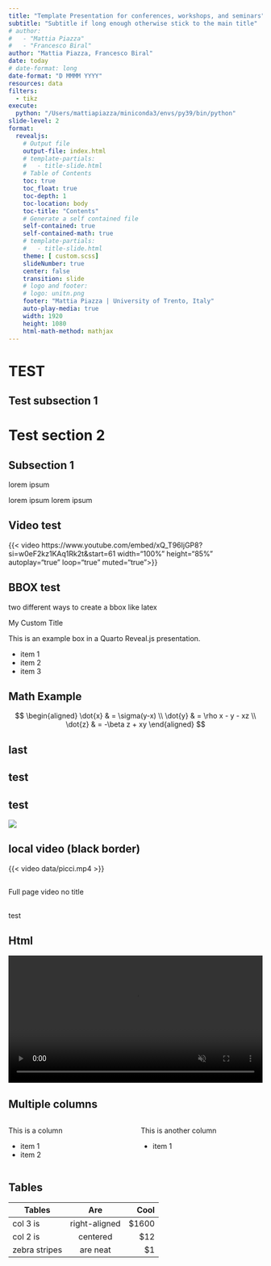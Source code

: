 ```yaml
---
title: "Template Presentation for conferences, workshops, and seminars"
subtitle: "Subtitle if long enough otherwise stick to the main title"
# author: 
#   - "Mattia Piazza"
#   - "Francesco Biral"
author: "Mattia Piazza, Francesco Biral"
date: today
# date-format: long
date-format: "D MMMM YYYY"
resources: data
filters:
  - tikz
execute: 
  python: "/Users/mattiapiazza/miniconda3/envs/py39/bin/python"
slide-level: 2
format:
  revealjs: 
    # Output file
    output-file: index.html
    # template-partials:
    #   - title-slide.html
    # Table of Contents
    toc: true
    toc_float: true
    toc-depth: 1
    toc-location: body
    toc-title: "Contents"
    # Generate a self contained file
    self-contained: true
    self-contained-math: true
    # template-partials:
    #   - title-slide.html
    theme: [ custom.scss]
    slideNumber: true
    center: false 
    transition: slide
    # logo and footer: 
    # logo: unitn.png
    footer: "Mattia Piazza | University of Trento, Italy"
    auto-play-media: true
    width: 1920
    height: 1080
    html-math-method: mathjax
---
```


# TEST

<!-- brief text in section slide -->

## Test subsection 1

# Test section 2


## Subsection 1


lorem ipsum 

lorem ipsum 
lorem ipsum 



## Video test


{{< video https://www.youtube.com/embed/xQ_T96IjGP8?si=w0eF2kz1KAq1Rk2t&amp;start=61 width="100%" height="85%" autoplay="true" loop="true" muted="true">}}


## BBOX test

two different ways to create a bbox like latex

<!-- ```{=html}
<div class="tbboxh">
    <div class="tbboxh-title">My Custom Title</div>
    <p>This is an example box in a Quarto Reveal.js presentation.</p>
</div> -->
<!-- ``` -->

::: {.tbbox}
<!-- #### My Custom Title -->
::: {.titlebox}
My Custom Title  
:::


This is an example box in a Quarto Reveal.js presentation.

- item 1
- item 2
- item 3
:::


## Math Example

$$
\begin{aligned}
\dot{x} & = \sigma(y-x) \\
\dot{y} & = \rho x - y - xz \\
\dot{z} & = -\beta z + xy
\end{aligned}
$$


## last

<!-- ``` {.tikz embed_mode="link" scale=3 filename="example" format="svg"}
\node[draw, circle] (A) at (0,0) {A};
\node[draw, circle] (B) at (2,2) {B};
\node[draw, circle] (C) at (4,0) {C};
\node[draw, circle] (seven) at (5,1) {888888};
\draw[->] (A) -- (B);
\draw[->] (B) -- (C);
\draw[->] (C) -- (A);
``` -->

## test {background-image="https://youtu.be/wo9vZccmqwc?autoplay=1"}

## test {background-color="red"}

![](data/logo.png){fig-align="center" fig-width="50%"}


## local video (black border)

{{< video data/picci.mp4 >}}

## {background-video="data/end.mov" background-video-loop="true" background-video-muted="true" background-video-autoplay="true"}

::: {.tbbox}
Full page video no title
:::

## {background-video="data/picci.mp4"}

::: {.tbbox}
test
:::

## Html

```{=html}
<!-- add video -->
<div style="display: flex; justify-content: center;">
  <video width="100%" height="100%" autoplay loop muted controls>
    <source src="data/picci.mp4" type="video/mp4">
  </video>
</div>
```

## Multiple columns

::: {.columns}

::: {.column width="50%"}
This is a column

- item 1
- item 2

:::

::: {.column width="50%"}
This is another column

- item 1

:::

:::

## Tables

| Tables        | Are           | Cool  |
| ------------- |:-------------:| -----:|
| col 3 is      | right-aligned | $1600 |
| col 2 is      | centered      |   $12 |
| zebra stripes | are neat      |    $1 |

<!-- ## table from latex

```{=latex}
\usepackage{tabularx}
\begin{table}[H]
\centering
\begin{tabular}{|c|c|c|}
\hline
\textbf{Header 1} & \textbf{Header 2} & \textbf{Header 3} \\ \hline
Cell 1 & Cell 2 & Cell 3 \\ \hline
Cell 4 & Cell 5 & Cell 6 \\ \hline
\end{tabular}
\end{table}
``` -->
